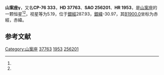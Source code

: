 {{Starbox begin
| name = 山案座γ
}}
{{Starbox observe
| epoch = [[J2000.0|J2000.0]]
| constell = [[山案座|山案座]]<ref name=SIMBAD>{{cite web
 | url=http://simbad.u-strasbg.fr/simbad/sim-id?Ident=HR+1953
 | title =Pulsating variable Star
 | publisher=Centre de Données astronomiques de Strasbourg
 | work=SIMBAD
 | accessdate=2012-07-13}}</ref><ref name=DATA>{{cite web
 | url=http://vizier.u-strasbg.fr/viz-bin/VizieR-5?-out.add=.&-source=5050&-corr=PK=HR&-out.max=9999&HR=1953
 | title =VizieR Detailed Page
 | accessdate=2012-07-13}}</ref>
| 星官 = 
| ra = {{RA|5|31|52.9}}<ref name=SIMBAD /><ref name=DATA />
| dec = {{DEC|-76|20|28}}<ref name=SIMBAD /><ref name=DATA />
| appmag_v = 5.19<ref name=SIMBAD /><ref name=DATA />
}}
{{Starbox character
| class = K2III<ref name=SIMBAD /><ref name=DATA />
| b-v = 1.13<ref name=SIMBAD /><ref name=DATA />
| u-b = 1.19<ref name=SIMBAD /><ref name=DATA />
| r-i = 0.55<ref name=SIMBAD /><ref name=DATA />
| variable = 
}}
{{Starbox astrometry
| radial_v = 1.19
| prop_mo_ra = 57
| parallax = 0.02
| p_error = 
}}
{{Starbox catalog
| names =CP-76 333，[[SAO星表|SAO]] 256201，[[HD星表|HD]] 37763，[[HR星表|HR]] 1953}}
{{Starbox reference |Simbad=HR+1953}}
{{Starbox end}}

'''山案座γ'''，又名'''CP-76 333'''，'''HD 37763'''、'''SAO 256201'''、'''HR 1953'''，是[[山案座|山案座]]的一颗恒星<ref name=SIMBAD /><ref name=DATA />，视星等为5.19，位于[[銀道座標系|銀經]]287.93，[[銀道座標系|銀緯]]-30.97，其[[B1900.0|B1900.0]]坐标为赤經{{RA|5|35|50.3}}，赤緯{{DEC|-76|-30.97|45}}。

== 参考文献 ==
{{reflist}}

{{star-stub}}

{{山案座恒星}}
[[Category:山案座|Category:山案座]]
[[Category:HD和HDE天體|37763]]
[[Category:HR天體|1953]]
[[Category:SAO天體|256201]]
